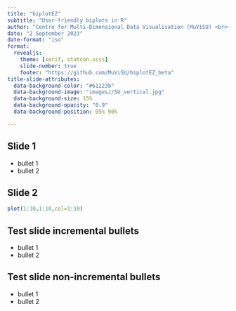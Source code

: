 ```yaml
---
title: "biplotEZ"
subtitle: "User-friendly biplots in R" 
author: "Centre for Multi-Dimensional Data Visualisation (MuViSU) <br><br> StatCon 2023 <br><br> muvisu@sun.ac.za"
date: "2 September 2023"
date-format: "iso"
format: 
  revealjs:
    theme: [serif, statcon.scss]
    slide-number: true
    footer: "https://github.com/MuViSU/biplotEZ_beta"
title-slide-attributes: 
  data-background-color: "#61223b"
  data-background-image: "images//SU_vertical.jpg"
  data-background-size: 15%
  data-background-opacity: "0.9"
  data-background-position: 95% 90%

---
```


## Slide 1

-   bullet 1
-   bullet 2

## Slide 2
```r
plot(1:10,1:10,col=1:10)
```

## Test slide incremental bullets

::: {.incremental}

- bullet 1
- bullet 2
:::

## Test slide non-incremental bullets
::: {.nonincremental}

- bullet 1
- bullet 2

:::
